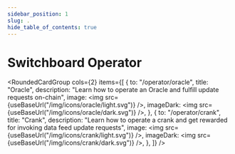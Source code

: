 ```yaml
---
sidebar_position: 1
slug: .
hide_table_of_contents: true
---
```



# Switchboard Operator

<RoundedCardGroup
  cols={2}
  items={[
    {
      to: "/operator/oracle",
      title: "Oracle",
      description:
        "Learn how to operate an Oracle and fulfill update requests on-chain",
      image: <img src={useBaseUrl("/img/icons/oracle/light.svg")} />,
      imageDark: <img src={useBaseUrl("/img/icons/oracle/dark.svg")} />,
    },
    {
      to: "/operator/crank",
      title: "Crank",
      description:
        "Learn how to operate a crank and get rewarded for invoking data feed update requests",
      image: <img src={useBaseUrl("/img/icons/crank/light.svg")} />,
      imageDark: <img src={useBaseUrl("/img/icons/crank/dark.svg")} />,
    },
  ]}
/>
